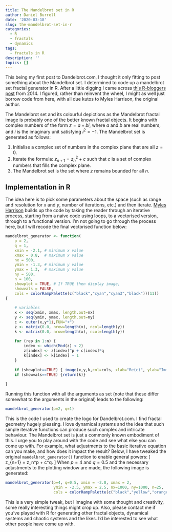 ```yaml
---
title: The Mandelbrot set in R
author: Daniel Burrell
date: '2020-03-18'
slug: the-mandelbrot-set-in-r
categories:
  - R
  - fractals
  - dynamics
tags:
  - fractals in R
description: ''
topics: []
---
```


This being my first post to Dandelbrot.com, I thought it only fitting to post something about the Mandelbrot set. I determined to code up a mandelbrot set fractal generator in R. After a little digging I came across [this R-bloggers post](https://www.r-bloggers.com/the-mandelbrot-set-in-r/) from 2014. I figured, rather than reinvent the wheel, I might as well just borrow code from here, with all due kutos to Myles Harrison, the original author. 

The Mandelbrot set and its colourful depictions as the Mandelbrot fractal image is probably one of the better known fractal objects. It begins with complex numbers of the form $z = a + bi$, where $a$ and $b$ are real numbers, and $i$ is the imaginary unit satisfying $i^2 = -1$. The Mandelbrot set is generated as follows:

1. Initialise a complex set of numbers in the complex plane that are all $z=0$. 
2. Iterate the formula: $z_{n+1}=z_n^2 + c$ such that $c$ is a set of complex numbers that fills the complex plane. 
3. The Mandelbrot set is the set where $z$ remains bounded for all $n$.

## Implementation in R
The idea here is to pick some parameters about the space (such as range and resolution for $x$ and $y$, number of iterations, etc.) and then iterate. [Myles Harrison](https://everydayanalytics.ca/2014/12/the-mandelbrot-set-in-r.html) builds up the code by taking the reader through an iterative process, starting from a naive code using loops, to a vectorised version, through to a functional version. I'm not going to go through the process here, but I will recode the final vectorised function below:
```r
mandelbrot_generator <- function(
    p = 2, 
    q = 1,
    xmin = -2.1, # minimum x value
    xmax = 0.8,  # maximum x value
    nx = 500, 
    ymin = -1.3, # minimum y value
    ymax = 1.3,  # maximum y value
    ny = 500,
    n = 100, 
    showplot = TRUE, # If TRUE then display image,
    showvals = FALSE,
    cols = colorRampPalette(c("black","cyan","cyan3","black"))(11)) 
{
    
    # variables
    x <- seq(xmin, xmax, length.out=nx)
    y <- seq(ymin, ymax, length.out=ny)
    c <- outer(x,y*1i,FUN="+")
    z <- matrix(0.0, nrow=length(x), ncol=length(y))
    k <- matrix(0.0, nrow=length(x), ncol=length(y))
    
    for (rep in 1:n) { 
        index <- which(Mod(z) < 2)
        z[index] <- z[index]^p + c[index]*q
        k[index] <- k[index] + 1
    }
    
    if (showplot==TRUE) { image(x,y,k,col=cols, xlab="Re(c)", ylab="Im(c)")}
    if (showvals==TRUE) {return(k)}
    
}
```
Running this function with all the arguments as set (note that these differ somewhat to the arguments in the original) leads to the following:
```r
mandelbrot_generator(p=2, q=1)
```

This is the code I used to create the logo for Dandelbrot.com. I find fractal geometry hugely pleasing. I love dynamical systems and the idea that such simple iterative functions can produce such complex and intricate behaviour. The Mandelbrot set is just a commonly known embodiment of this. I urge you to play around with the code and see what else you can come up with. For example, what adjustments to the basic iterative equation can you make, and how does it impact the result? Below, I have tweaked the original `mandelbrot_generator()` function to enable general powers:
\[
z_{n+1} = z_n^p + c^q.
\]
When $p=4$ and $q=0.5$ and the necessary adjustments to the plotting window are made, the following image is generated:
```r
mandelbrot_generator(p=4, q=0.5, xmin = -2.8, xmax = 2, 
                     ymin = -2.5, ymax = 2.5, nx=1000, ny=1000, n=25,
                     cols = colorRampPalette(c("black","yellow","orangered","purple"))(11))
```

This is a very simple tweak, but I imagine with some thought and creativity, some really interesting things might crop up. Also, please contact me if you've played with R for generating other fractal objects, dynamical systems and chaotic systems and the likes. I'd be interested to see what other people have come up with.   


